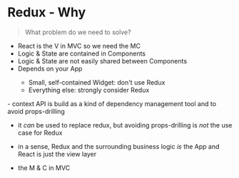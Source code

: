 # Redux - Why

> What problem do we need to solve?

<ul>

<Appear>

<li>React is the V in MVC so we need the MC</li>
<li>Logic & State are contained in Components</li>
<li>
  Logic & State are not easily shared between Components
</li>
<li>Depends on your App</li>
<ul>
  <li>Small, self-contained Widget: don't use Redux</li>
  <li>Everything else: strongly consider Redux</li>
</ul>

</Appear>

</ul>

<Notes>
- context API is build as a kind of dependency management tool and to avoid props-drilling

- it _can_ be used to replace redux, but avoiding props-drilling is _not_ the use case for Redux

- in a sense, Redux and the surrounding business logic _is_ the App and React is just the view layer

- the M & C in MVC

</Notes>
